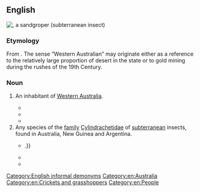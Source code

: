 ==English==
[[File:Sandgroper2.png|right|thumb|{{taxlink|Cylindraustralia kochii|species|noshow=1}}, a '''sandgroper''' (subterranean insect)]]
{{wikipedia|dab=Sandgroper}}
{{wikispecies|Cylindrachetidae}}

===Etymology===
From {{af|en|sand|groper}}. The sense “Western Australian” may originate either as a reference to the relatively large proportion of desert in the state or to gold mining during the rushes of the 19th Century.

===Noun===
{{en-noun}}

# {{lb|en|Australia|jocular}} An inhabitant of [[Western Australia]].
#* {{quote-text|year=2008|author=John Devaney|title=Full Points Footy′s WA Football Companion|page=320|url=http://books.google.com.au/books?id=KJVQI-D2Y3IC&pg=PA320&lpg=PA320&dq=%22sandgroper%22%7C%22sandgropers%22+-intitle:%22%22+-inauthor:%22%22&source=bl&ots=bFFgVs0Txl&sig=yrCmDgTzF75raf1VBsyD-hO-60M&hl=en&sa=X&ei=i9EbUOCCLo7nmAWPmoGYBQ&redir_esc=y#v=onepage&q=%22sandgroper%22%7C%22sandgropers%22%20-intitle%3A%22%22%20-inauthor%3A%22%22&f=false|passage=On both occasions the '''sandgropers''' downed the ‘big V’, as indeed they did in 1947 at Hobart when finishing second; the VFL′s only other defeat in 68 pre-state of origin carnival games came in 1911 against South Australia in Adelaide.}}
#* {{quote-text|year=2011|author=Ashley Browne (editor)|title=The Grand Finals: 1897-1938|volume=1|page=370|url=http://books.google.com.au/books?id=gHQ72GivBr4C&pg=PA370&lpg=PA370&dq=%22sandgroper%22%7C%22sandgropers%22+-intitle:%22%22+-inauthor:%22%22&source=bl&ots=7j_Mbv4AtY&sig=OX6dMWbU6S2e2wA5d2zk8Fu_ajQ&hl=en&sa=X&ei=i9EbUOCCLo7nmAWPmoGYBQ&redir_esc=y#v=onepage&q=%22sandgroper%22%7C%22sandgropers%22%20-intitle%3A%22%22%20-inauthor%3A%22%22&f=false|passage=Leonard not only accepted, he told the club he could help sign several West Australians. The Foreign Legion policy was born and, through Leonard′s personal contacts, South [Melbourne] signed '''Sandgropers''' Brighton Diggins and Bill Faul (both from Subiaco) and Gilbert Beard (South Fremantle).}}
#* {{quote-text|year=2011|author=John Hunt|title=Princess: The Miss Andretti Story|page=288|url=http://books.google.com.au/books?id=-QvppuyNAJQC&pg=PA288&lpg=PA288&dq=%22sandgroper%22%7C%22sandgropers%22+-intitle:%22%22+-inauthor:%22%22&source=bl&ots=XkefKFA1PK&sig=CDk9cfUgdYLIORhSfyWpS0TbTak&hl=en&sa=X&ei=l90bUJjvDcTwmAWd14D4Aw&redir_esc=y#v=onepage&q=%22sandgroper%22%7C%22sandgropers%22%20-intitle%3A%22%22%20-inauthor%3A%22%22&f=false|passage=After the race, Damien Oliver added to an already magnificent occasion for David Mueller by spending some time with his fellow '''Sandgroper''' and giving Mueller the jockey′s trophy from the race as a memento.}}
# Any species of the [[family]] [[Cylindrachetidae]] of [[subterranean]] insects, found in Australia, New Guinea and Argentina.
#* {{quote-text|year=1980|author=Western Australian Department of Agriculture|title=Journal|page=53|url=http://books.google.com.au/books?id=UHNKAQAAIAAJ&q=%22sandgroper%22%7C%22sandgropers%22+insect+-intitle:%22%22+-inauthor:%22%22&dq=%22sandgroper%22%7C%22sandgropers%22+insect+-intitle:%22%22+-inauthor:%22%22&source=bl&ots=QrQZBzgkhv&sig=iadQqw6VdVsns9cyEeNC6-ngWZA&hl=en&sa=X&ei=2-MbUNvTIu7qmAXXlYGwCQ&redir_esc=y|passage=The '''sandgroper''' is not unique to Western Australia, being found elsewhere in Australia and also in New Guinea,{{...}}.}}
#* {{quote-text|year=2001|author=Simon A. Levin|title=Encyclopedia of Biodiversity|page=264|url=http://books.google.com.au/books?id=KSgI5_FFKf8C&q=%22sandgroper%22%7C%22sandgropers%22+insect+-intitle:%22%22+-inauthor:%22%22&dq=%22sandgroper%22%7C%22sandgropers%22+insect+-intitle:%22%22+-inauthor:%22%22&source=bl&ots=9DwuWMbkLm&sig=I2N6cW7adlCQ-_v9zRR8qa5pY4U&hl=en&sa=X&ei=2-MbUNvTIu7qmAXXlYGwCQ&redir_esc=y|passage=Most species are small, 4 to 15 mm in length, although some '''sandgropers''' (Cylindrachetidae) can reach the length of 40 mm.}}
#* {{quote-text|year=2007|author=Peter T. Bailey|title=Pests of Field Crops and Pastures: Identification and Control|page=13|url=http://books.google.com.au/books?id=N10sAEHunWEC&pg=PA13&lpg=PA13&dq=%22sandgroper%22%7C%22sandgropers%22+-intitle:%22%22+-inauthor:%22%22&source=bl&ots=U3yTJkdY1Q&sig=oczfbC6YEWikTnZvb6J-Rtv1i08&hl=en&sa=X&ei=i9EbUOCCLo7nmAWPmoGYBQ&redir_esc=y#v=onepage&q=%22sandgroper%22%7C%22sandgropers%22%20-intitle%3A%22%22%20-inauthor%3A%22%22&f=false|passage='''Sandgropers''' remain under the soil surface and are only seen when soil is worked or dug.}}

[[Category:English informal demonyms]]
[[Category:en:Australia]]
[[Category:en:Crickets and grasshoppers]]
[[Category:en:People]]